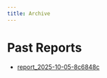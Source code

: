 ```yaml
---
title: Archive
---
```


# Past Reports

- [report_2025-10-05-8c6848c](report_2025-10-05-8c6848c.html)
